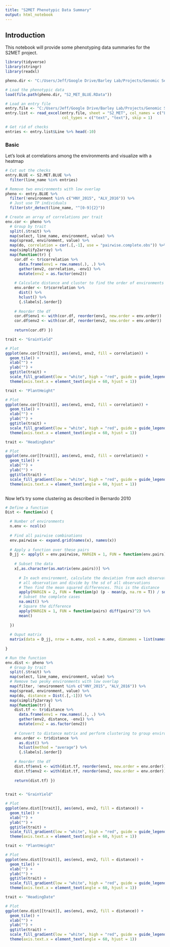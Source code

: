 ```yaml
---
title: "S2MET Phenotypic Data Summary"
output: html_notebook
---
```


## Introduction

This notebook will provide some phenotyping data summaries for the S2MET project.

```r

library(tidyverse)
library(stringr)
library(readxl)

pheno.dir <- "C:/Users/Jeff/Google Drive/Barley Lab/Projects/Genomic Selection/Phenotypic Data/Final/Master Phenotypes/"

# Load the phenotypic data
load(file.path(pheno.dir, "S2_MET_BLUE.RData"))

# Load an entry file
entry.file <- "C:/Users/Jeff/Google Drive/Barley Lab/Projects/Genomic Selection/Population Information/Entry Lists/Project Entries.xlsx"
entry.list <- read_excel(entry.file, sheet = "S2_MET", col_names = c("Line", "Pedigree"), 
                         col_types = c("text", "text"), skip = 1)

# Get rid of checks
entries <- entry.list$Line %>% head(-10)


```



### Basic

Let's look at correlations among the environments and visualize with a heatmap

```r

# Cut out the checks
entry.BLUE <- S2.MET.BLUE %>%
  filter(line_name %in% entries)

# Remove two environments with low overlap
pheno <- entry.BLUE %>%
  filter(!environment %in% c("HNY_2015", "ALV_2016")) %>%
  # Just use TP individuals
  filter(str_detect(line_name, "^[0-9]{2}"))

# Create an array of correlations per trait
env.cor <- pheno %>% 
  # Group by trait
  split(.$trait) %>%
  map(select, line_name, environment, value) %>%
  map(spread, environment, value) %>%
  map(do, correlation = cor(.[,-1], use = "pairwise.complete.obs")) %>%
  map(simplify2array) %>%
  map(function(tr) {
    cor.df <- tr$correlation %>%
      data.frame(env1 = row.names(.), .) %>%
      gather(env2, correlation, -env1) %>%
      mutate(env2 = as.factor(env2))
    
    # Calculate distance and cluster to find the order of environments
    env.order <- tr$correlation %>%
      dist() %>%
      hclust() %>%
      {.$labels[.$order]}
    
    # Reorder the df
    cor.df$env1 <- with(cor.df, reorder(env1, new.order = env.order))
    cor.df$env2 <- with(cor.df, reorder(env2, new.order = env.order))
    
    return(cor.df) })

trait <- "GrainYield"

# Plot
ggplot(env.cor[[trait]], aes(env1, env2, fill = correlation)) +
  geom_tile() +
  xlab("") +
  ylab("") + 
  ggtitle(trait) +
  scale_fill_gradient(low = "white", high = "red", guide = guide_legend(title = "Correlation")) +
  theme(axis.text.x = element_text(angle = 60, hjust = 1))

trait <- "PlantHeight"

# Plot
ggplot(env.cor[[trait]], aes(env1, env2, fill = correlation)) +
  geom_tile() +
  xlab("") +
  ylab("") + 
  ggtitle(trait) +
  scale_fill_gradient(low = "white", high = "red", guide = guide_legend(title = "Correlation")) +
  theme(axis.text.x = element_text(angle = 60, hjust = 1))

trait <- "HeadingDate"

# Plot
ggplot(env.cor[[trait]], aes(env1, env2, fill = correlation)) +
  geom_tile() +
  xlab("") +
  ylab("") + 
  ggtitle(trait) +
  scale_fill_gradient(low = "white", high = "red", guide = guide_legend(title = "Correlation")) +
  theme(axis.text.x = element_text(angle = 60, hjust = 1))



```


Now let's try some clustering as described in Bernardo 2010


```r

# Define a function
Dist <- function(x) {

  # Number of environments
  n.env <- ncol(x)
  
  # Find all pairwise combinations
  env.pairwise <- expand.grid(names(x), names(x))
  
  # Apply a function over these pairs
  D_jj <- apply(X = env.pairwise, MARGIN = 1, FUN = function(env.pairs) {
    
    # Subset the data
    x[,as.character(as.matrix(env.pairs))] %>%
      
      # In each environment, calculate the deviation from each observation to the mean of
      # all observation and divide by the sd of all observations
      # Then find the mean squared differences. This is the distance
      apply(MARGIN = 2, FUN = function(p) (p - mean(p, na.rm = T)) / sd(p, na.rm = T)) %>%
      # Subset the complete cases
      na.omit() %>%
      # Square the difference
      apply(MARGIN = 1, FUN = function(pairs) diff(pairs)^2) %>%
      mean()
    
  })
  
  # Ouput matrix
  matrix(data = D_jj, nrow = n.env, ncol = n.env, dimnames = list(names(x), names(x)))
  
}

# Run the function
env.dist <- pheno %>% 
  # Group by trait
  split(.$trait) %>%
  map(select, line_name, environment, value) %>%
  # Remove two pesky environments with low overlap
  map(filter, !environment %in% c("HNY_2015", "ALV_2016")) %>%
  map(spread, environment, value) %>%
  map(do, distance = Dist(.[,-1])) %>%
  map(simplify2array) %>%
  map(function(tr) {
    dist.tf <- tr$distance %>%
      data.frame(env1 = row.names(.), .) %>%
      gather(env2, distance, -env1) %>%
      mutate(env2 = as.factor(env2))
    
    # Convert to distance matrix and perform clustering to group environments
    env.order <- tr$distance %>%
      as.dist() %>%
      hclust(method = "average") %>%
      {.$labels[.$order]}
    
    # Reorder the df
    dist.tf$env1 <- with(dist.tf, reorder(env1, new.order = env.order))
    dist.tf$env2 <- with(dist.tf, reorder(env2, new.order = env.order))
    
    return(dist.tf) })
    

trait <- "GrainYield"

# Plot
ggplot(env.dist[[trait]], aes(env1, env2, fill = distance)) +
  geom_tile() +
  xlab("") +
  ylab("") + 
  ggtitle(trait) +
  scale_fill_gradient(low = "white", high = "red", guide = guide_legend(title = "Distance")) +
  theme(axis.text.x = element_text(angle = 60, hjust = 1))

trait <- "PlantHeight"

# Plot
ggplot(env.dist[[trait]], aes(env1, env2, fill = distance)) +
  geom_tile() +
  xlab("") +
  ylab("") + 
  ggtitle(trait) +
  scale_fill_gradient(low = "white", high = "red", guide = guide_legend(title = "Distance")) +
  theme(axis.text.x = element_text(angle = 60, hjust = 1))

trait <- "HeadingDate"

# Plot
ggplot(env.dist[[trait]], aes(env1, env2, fill = distance)) +
  geom_tile() +
  xlab("") +
  ylab("") + 
  ggtitle(trait) +
  scale_fill_gradient(low = "white", high = "red", guide = guide_legend(title = "Distance")) +
  theme(axis.text.x = element_text(angle = 60, hjust = 1))


```


